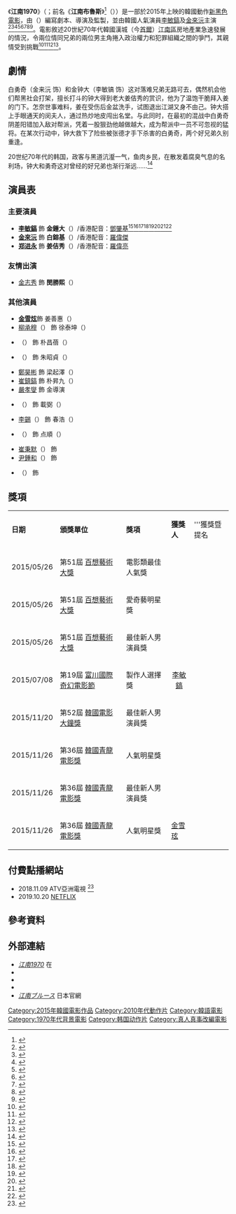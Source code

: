 {{noteTA
|G1=Show
}}
{{otheruses|subject=2015年上映的一部韓國電影|other=其他意义|江南 (消歧义)}}
{{Infobox Film
| name          = 江南1970
| original_name = {{lang|ko|강남 1970}} 
| image         = Gangnam 1970 Poster.jpg
| director      = {{link-ko|柳河 (導演)|유하 (1963년)|柳河}}（{{lang|ko|유하}}）
| producer      = 柳河<br>[[劉正勳|劉正勳]]（{{lang|ko|유정훈}}）
| writer        = 柳河
|starring       = [[李敏鎬|李敏鎬]]、[[金來沅|金來沅]]、[[郑进永|郑进永]]
|music          =  
|cinematography = [[金泰成|金泰成]]（{{lang|ko|김태성}}）<br>[[洪成赫|洪成赫]]（{{lang|ko|홍성혁}}）
|editing        = {{link-ko|朴曲之|박곡지}}（{{lang|ko|박곡지}}）
|distributor    = m.o.vera Pictures
|released       = {{flagicon|KOR}}2015年1月21日<br><br>{{flagicon|新加坡}}2015年1月29日<br>{{flagicon|越南}}2015年1月29日<br>{{flagicon|緬甸}}2015年1月29日<br>{{flagicon|TWN}}2015年1月30<br>{{flagicon|泰國}}2015年2月5日<br>{{flagicon|HK}}2015年2月5日<ref>{{cite web|url=https://hk.movies.yahoo.net/movie/details/25763-%E6%B1%9F%E5%8D%97%E9%BB%91%E5%A4%9C|title=江南黑夜 - Yahoo 電影|language=|publisher=Yahoo 電影|accessdate=February 8, 2015|archive-date=2015-02-08|archive-url=https://web.archive.org/web/20150208162208/https://hk.movies.yahoo.net/movie/details/25763-%E6%B1%9F%E5%8D%97%E9%BB%91%E5%A4%9C|dead-url=no}}</ref><br>{{flagicon|JPN}}2015年10月17日<br>{{flagicon|美國}}2015年2月6日<br>{{flagicon|加拿大}}2015年2月6日<br>{{flagicon|印度尼西亞}}2015年2月6日<br>{{flagicon|澳洲}}2015年2月26日<br>{{flagicon|紐西蘭}}2015年2月26日<br>{{flagicon|菲律賓}}2015年3月4日<br>{{flagicon|馬來西亞}}2015年5月21日<br>
|runtime        = 135分鐘
|country        = 韓國
|language       = 韓語
|budget         = 
|gross          = 219万2276观影人次（韩）<ref>[https://m.toutiao.com/i6241659272027963906/ 2015韓國影視回顧]</ref>
|cn_name  = 
|hk_name  = 江南黑夜
|tw_name  = 江南1970
|jp_name  = 江南ブルース
}}
{{Infobox Korean name
 | hangul      = {{linktext|강|남}} 1970
 | hanja       = {{linktext|江|南}} 1970
 | rr          = Gangnam 1970
 | mr          = Kangnam 1970
}}
《'''江南1970'''》（{{lang-ko|'''강남 1970'''}}；前名《'''江南布魯斯'''》<ref>{{cite web|url=http://www.koreastardaily.com/tc/video/49049|title=李敏鎬電影《江南布魯斯》將更名為《江南1970》 Teaser今日公開|language=|publisher=KPOP 韓星網|accessdate=February 8, 2015|archive-date=2018-04-02|archive-url=https://web.archive.org/web/20180402101817/https://www.koreastardaily.com/tc/video/49049|dead-url=no}}</ref>（{{lang-ko|'''강남블루스'''}}））是一部於2015年上映的韓國動作[[新黑色電影|新黑色電影]]，由{{link-ko|柳河 (導演)|유하 (1963년)|柳河}}（{{lang-ko|유하}}）編寫劇本、導演及監製，並由韓國人氣演員[[李敏鎬|李敏鎬]]及[[金來沅|金來沅]]主演<ref>{{cite web|last1=Tae|first1=Sang-joon|title=HOWLING Helmer YOO Ha Returns with Action Noir|url=http://www.koreanfilm.or.kr/jsp/news/news.jsp?mode=VIEW&seq=2687|website=Korean Film Biz Zone|accessdate=8 September 2014|date=17 September 2013|archive-date=2016-03-09|archive-url=https://web.archive.org/web/20160309020146/http://koreanfilm.or.kr/jsp/news/news.jsp?mode=view&seq=2687|dead-url=no}}</ref><ref>{{cite web|last1=Lee|first1=In-kyung|title=Lee Min Ho Confirmed to Star in Movie ''Gangnam Blues''|url=http://mwave.interest.me/enewsworld/en/article/53442/leeminho-will-star-in-a-movie-in-2014|work=enewsWorld|accessdate=8 September 2014|date=13 December 2013|archive-date=2016-03-04|archive-url=https://web.archive.org/web/20160304055250/http://mwave.interest.me/enewsworld/en/article/53442/leeminho-will-star-in-a-movie-in-2014|dead-url=no}}</ref><ref>{{cite web|last1=Tae|first1=Sang-joon|title=LEE Min-ho Cast in YOO Ha's Action Noir|url=http://www.koreanfilm.or.kr/jsp/news/news.jsp?mode=VIEW&seq=2829687|website=Korean Film Biz Zone|accessdate=8 September 2014|date=16 December 2013|archive-date=2015-12-22|archive-url=https://web.archive.org/web/20151222143044/http://www.koreanfilm.or.kr/jsp/news/news.jsp?mode=VIEW&seq=2829687|dead-url=no}}</ref><ref>{{cite web|last1=Lee|first1=Sun-min|title=Way back to Gangnam for Lee Min-ho|url=http://koreajoongangdaily.joins.com/news/article/article.aspx?aid=2982054|website=[[Korea_JoongAng_Daily|Korea JoongAng Daily]]|accessdate=8 September 2014|date=16 December 2013|archive-date=2016-03-03|archive-url=https://web.archive.org/web/20160303213045/http://koreajoongangdaily.joins.com/news/article/article.aspx?aid=2982054|dead-url=no}}</ref><ref>{{cite web|title=Lee Min-ho Rides Wave of Popularity to Leading Movie Role|url=http://english.chosun.com/site/data/html_dir/2014/01/01/2014010100545.html|website=[[The_Chosun_Ilbo|The Chosun Ilbo]]|accessdate=8 September 2014|date=1 January 2014|archive-date=2016-03-04|archive-url=https://web.archive.org/web/20160304121853/http://english.chosun.com/site/data/html_dir/2014/01/01/2014010100545.html|dead-url=yes}}</ref><ref>{{cite web|last1=Kim|first1=Ji-soo|title='My next film project is noir'|url=http://www.koreatimes.co.kr/www/news/nation/2014/06/386_149735.html|website=[[The_Korea_Times|The Korea Times]]|accessdate=8 September 2014|date=13 January 2014|archive-date=2020-09-01|archive-url=https://web.archive.org/web/20200901093636/http://www.koreatimes.co.kr/www/news/nation/2014/06/386_149735.html|dead-url=no}}</ref><ref>{{cite web|last=Lee|first=Kyung-nam|title=Kim Rae Won to Make Screen Comeback through ''Gangnam Blues''|url=http://mwave.interest.me/enewsworld/en/article/61290/kimraewon-to-act-in-gangnam-blues|work=enewsWorld|accessdate=8 September 2014|date=18 March 2014|archive-date=2016-03-03|archive-url=https://web.archive.org/web/20160303214218/http://mwave.interest.me/enewsworld/en/article/61290/kimraewon-to-act-in-gangnam-blues|dead-url=no}}</ref><ref>{{cite web|last=Kim|first=Hee-eun|title=Kim Rae-won cast in ''Gangnam Blues''|url=http://koreajoongangdaily.joins.com/news/article/Article.aspx?aid=2986674|work=[[Korea_JoongAng_Daily|Korea JoongAng Daily]]|accessdate=8 September 2014|date=21 March 2014|archive-date=2016-05-28|archive-url=https://web.archive.org/web/20160528230948/http://koreajoongangdaily.joins.com/news/article/Article.aspx?aid=2986674|dead-url=no}}</ref>。電影敘述20世紀70年代韓國漢城（今[[首爾|首爾]]）[[江南_(首爾)|江南區]]房地產業急速發展的情況，令兩位情同兄弟的兩位男主角捲入政治權力和犯罪組織之間的爭鬥，其親情受到挑戰<ref>{{cite web|last1=Frater|first1=Patrick|title=FilMart: Showbox Styles Yoo Ha's ''Gangnam Blues'' for Pre-Sales Debut|url=http://variety.com/2014/film/news/filmart-showbox-styles-yoo-has-gangnam-blues-for-pre-sales-debut-1201133004/|website=[[Variety_(magazine)|Variety]]|accessdate=30 June 2014|date=14 March 2014|archive-date=2018-06-23|archive-url=https://web.archive.org/web/20180623033115/https://variety.com/2014/film/news/filmart-showbox-styles-yoo-has-gangnam-blues-for-pre-sales-debut-1201133004/|dead-url=no}}</ref><ref>{{cite web|last1=Noh|first1=Jean|title=Showbox gets Yoo Ha's Gangnam Blues|url=http://www.screendaily.com/news/showbox-gets-gangnam-blues/5068639.article|website=[[Screen_International|Screen Daily]]|accessdate=30 June 2014|date=14 March 2014|archive-date=2018-06-23|archive-url=https://web.archive.org/web/20180623061508/https://www.screendaily.com/news/showbox-gets-gangnam-blues/5068639.article|dead-url=no}}</ref><ref>{{cite web|last1=Kim|first1=Su-yeon|title=GANGNAM BLUES, Sold Well in Asia: China, Japan, Myanmar, Singapore and More|url=http://www.koreanfilm.or.kr/jsp/news/news.jsp?mode=VIEW&seq=3221|website=Korean Film Biz Zone|accessdate=12 December 2014|date=14 November 2014|archive-date=2016-03-12|archive-url=https://web.archive.org/web/20160312042035/http://www.koreanfilm.or.kr/jsp/news/news.jsp?mode=VIEW&seq=3221|dead-url=no}}</ref><ref>{{Cite web |url=http://www.koreanfilm.or.kr/jsp/news/news.jsp?blbdComCd=601006&seq=3332&mode=VIEW |title=存档副本 |access-date=2015-02-08 |archive-date=2018-04-02 |archive-url=https://web.archive.org/web/20180402035612/http://www.koreanfilm.or.kr/jsp/news/news.jsp?blbdComCd=601006&seq=3332&mode=VIEW |dead-url=no }}</ref>。

== 劇情 ==
白勇奇（金来沅 饰）和金钟大（李敏镐 饰）这对落难兄弟无路可去，偶然机会他们帮黑社会打架，擅长打斗的钟大得到老大姜佶秀的赏识，他为了温饱干脆拜入姜的门下。怎奈世事难料，姜在受伤后金盆洗手，试图退出江湖又身不由己。钟大搭上手眼通天的闵夫人，通过热炒地皮闯出名堂。与此同时，在最初的混战中白勇奇阴差阳错加入敌对帮派，凭着一股狠劲他越做越大，成为帮派中一员不可忽视的猛将。在某次行动中，钟大救下了险些被张德才手下杀害的白勇奇，两个好兄弟久别重逢。

20世纪70年代的韩国，政客与黑道沆瀣一气，鱼肉乡民，在散发着腐臭气息的名利场，钟大和勇奇这对曾经的好兄弟也渐行渐远……<ref>{{cite web |title=江南1970 |url=https://movie.douban.com/subject/24307637// |website=豆瓣電影}}</ref>

== 演員表 ==
=== 主要演員 ===
*'''[[李敏鎬|李敏鎬]]''' 飾 '''金鍾大'''（{{lang|ko|김종대}}）/香港配音：[[鄧肇基|鄧肇基]]<ref>{{cite web|last1=Hong|first1=Hye-jin|title=Curiosity drives Lee to role in ''Gangnam 1970''|url=http://www.kpopherald.com/view.php?ud=201501071809300108025_2|website=[[The_Korea_Herald|K-Pop Herald]]|accessdate=27 January 2015|date=7 January 2015|archive-date=2015-02-08|archive-url=https://web.archive.org/web/20150208162136/http://www.kpopherald.com/view.php?ud=201501071809300108025_2|dead-url=yes}}</ref><ref>{{cite web|last1=Jang|first1=Sung-ran|title=In latest role, ''Flowers'' actor defies typecasting|url=http://koreajoongangdaily.joins.com/news/article/article.aspx?aid=2999511|website=[[Korea_JoongAng_Daily|Korea JoongAng Daily]]|accessdate=17 January 2015|date=12 January 2015|archive-date=2015-01-13|archive-url=https://web.archive.org/web/20150113223752/http://koreajoongangdaily.joins.com/news/article/Article.aspx?aid=2999511|dead-url=no}}</ref><ref>{{cite web|last1=Doo|first1=Rumy|title=Lee Min-ho talks violence, poverty, and pressure on ''Gangnam 1970''|url=http://www.koreaherald.com/view.php?ud=20150113001194|website=[[The_Korea_Herald|The Korea Herald]]|accessdate=17 January 2015|date=13 January 2015|archive-date=2016-03-03|archive-url=https://web.archive.org/web/20160303221304/http://www.koreaherald.com/view.php?ud=20150113001194|dead-url=no}}</ref><ref>{{cite web|last1=Doo|first1=Rumy|title=Heartthrob Lee Min-ho to show 'inner cruelty' in new film|url=http://www.koreaherald.com/view.php?ud=20150114000760|website=[[The_Korea_Herald|The Korea Herald]]|accessdate=17 January 2015|date=14 January 2015|archive-date=2016-03-04|archive-url=https://web.archive.org/web/20160304035852/http://www.koreaherald.com/view.php?ud=20150114000760|dead-url=no}}</ref><ref>{{cite web|last1=Lee|first1=Ji-young|title=LEE Min-ho of GANGNAM BLUES: "First film in a lead role, I felt a lot of responsibility."|url=http://www.koreanfilm.or.kr/jsp/news/interview.jsp?seq=142&blbdComCd=601019&mode=INTERVIEW_VIEW|website=Korean Film Biz Zone|accessdate=23 January 2015|date=19 January 2015|archive-date=2015-07-12|archive-url=https://web.archive.org/web/20150712111839/http://www.koreanfilm.or.kr/jsp/news/interview.jsp?blbdComCd=601019&seq=142&mode=INTERVIEW_VIEW|dead-url=no}}</ref><ref>{{cite web|last1=Yoon|first1=Sarah|title=Lee Min-ho talks about ''Gangnam 1970''|url=http://www.kpopherald.com/view.php?ud=201501201424095875989_2|website=[[The_Korea_Herald|K-Pop Herald]]|accessdate=27 January 2015|date=20 January 2015|archive-date=2016-03-10|archive-url=https://web.archive.org/web/20160310182822/http://kpopherald.com/view.php?ud=201501201424095875989_2|dead-url=yes}}</ref><ref>{{cite web|title=Lee Min-ho wants to 'stand proud'|url=http://www.kpopherald.com/view.php?ud=201501211742110947435_2|website=[[The_Korea_Herald|K-Pop Herald]]|accessdate=27 January 2015|date=21 January 2015|archive-date=2016-03-03|archive-url=https://web.archive.org/web/20160303220701/http://www.kpopherald.com/view.php?ud=201501211742110947435_2|dead-url=yes}}</ref><ref>{{cite web|title=''Gangnam Blues'' Lee Min-ho, "Violent and intimate scenes"|url=http://www.hancinema.net/gangnam-blues-lee-min-ho-violent-and-intimate-scenes-77941.html|website=[[Hancinema|Hancinema]]|accessdate=27 January 2015|date=25 January 2015|archive-date=2016-03-25|archive-url=https://web.archive.org/web/20160325025521/http://www.hancinema.net/gangnam-blues-lee-min-ho-violent-and-intimate-scenes-77941.html|dead-url=no}}</ref>
*'''[[金來沅|金來沅]]''' 飾 '''白鎔基'''（{{lang|ko|백용기}}）/香港配音：[[羅偉傑|羅偉傑]]
*'''[[郑进永|郑进永]]''' 飾 '''姜佶秀'''（{{lang|ko|강길수}}）/香港配音：[[羅偉亮|羅偉亮]]

=== 友情出演 ===
*[[金志秀|金志秀]] 飾 '''閔勝熙'''（{{lang|ko|민마담}}）

=== 其他演員 ===
*'''[[金雪炫|金雪炫]] '''飾 姜善惠（{{lang|ko|강선혜}}）
*[[柳承穆|柳承穆]]（{{lang|ko|유승목}}） 飾 徐泰坤（{{lang|ko|서태곤}}）
*{{link-ko|韓在英|한재영}}（{{lang|ko|한재영}}） 飾 朴昌蓓（{{lang|ko|박창배}}）
*{{link-ko|李妍度|이연두}}（{{lang|ko|이연두}}） 飾 朱昭貞（{{lang|ko|주소정}}）
*[[鄭昊彬|鄭昊彬]] 飾 梁起澤（{{lang|ko|양기택}}）
*[[崔鎮鎬|崔鎮鎬]] 飾 朴昇九（{{lang|ko|박승구}}）
*[[嚴孝燮|嚴孝燮]] 飾 金導演
*{{link-ko|許誠旻|허성민}}（{{lang|ko|허성민}}） 飾 載弼（{{lang|ko|재필}}）
*[[李錫_(演員)|李錫]]（{{lang|ko|이석}}） 飾 春浩（{{lang|ko|춘호}}）
*{{link-ko|金柳妍|김유연 (1981년)}}（{{lang|ko|김유연}}） 飾 点順（{{lang|ko|점순}}）
*[[崔秉默|崔秉默]]（{{lang|ko|최병모}}） 飾 
*[[尹鍾和|尹鍾和]]（{{lang|ko|윤종화}}） 飾 
*{{link-ko|郭民浩|곽민호}}（{{lang|ko|곽민호}}） 飾

== 獎項 ==
{|class="wikitable" 
|- style="background:cornflowerblue; color:white" align="center"
|'''日期'''||'''頒獎單位'''||'''獎項'''||'''獲獎人'''||'''獲獎暨提名
|-         
|2015/05/26 ||  第51屆  [[百想藝術大獎|百想藝術大獎]] ||  電影類最佳人氣獎  ||rowspan="7" align="center"|[[李敏鎬|李敏鎬]] || {{won}}
|- 
|2015/05/26 ||  第51屆  [[百想藝術大獎|百想藝術大獎]] ||  愛奇藝明星獎 || {{won}}
|-
|2015/05/26 ||  第51屆  [[百想藝術大獎|百想藝術大獎]] ||  最佳新人男演員獎  || {{nom}}
|-
|2015/07/08 ||  第19屆  [[富川國際奇幻電影節|富川國際奇幻電影節]]  ||  製作人選擇獎  || {{won}}
|-
|2015/11/20 ||  第52屆  [[大鐘獎|韓國電影大鐘獎]]  ||  最佳新人男演員獎  || {{won}}
|- 
|2015/11/26 ||  第36屆  [[青龍電影獎|韓國青龍電影獎]]  || 人氣明星獎  || {{won}}
|-
|2015/11/26 ||  第36屆  [[青龍電影獎|韓國青龍電影獎]]  || 最佳新人男演員獎  || {{nom}}   
|- 
|2015/11/26 || 第36屆  [[青龍電影獎|韓國青龍電影獎]]  || 人氣明星獎  || [[雪炫|金雪玹]]||{{won}}
|}

== 付費點播網站 ==
* 2018.11.09  ATV亞洲電視 {{HKG}} <ref>{{Cite web |url=https://www.hkatv.com/vod.html?menuId=&contentId=ed207ad7-3f56-4966-bbde-72034d41947b |title=存档副本 |access-date=2018-11-09 |archive-date=2018-11-09 |archive-url=https://web.archive.org/web/20181109234746/https://www.hkatv.com/vod.html?menuId=&contentId=ed207ad7-3f56-4966-bbde-72034d41947b |dead-url=no }}</ref><br>
*2019.10.20 [[NETFLIX|NETFLIX]]

==參考資料==
{{Reflist}}

==外部連結==
* [http://www.showbox.co.kr/english/Lineup/synopsis.asp?MVCode=AP140126 ''江南1970''] {{Wayback|url=http://www.showbox.co.kr/english/Lineup/synopsis.asp?MVCode=AP140126 |date=20140908063740 }}在{{link-en|Showbox|Showbox}}
* {{Hancinema film|Gangnam_Blues|江南1970}}
* {{kmdb film|14408|江南1970}}
* {{IMDb title|3698118|江南1970}}
* [http://gangnam-blues.com/ ''江南ブルース''] {{Wayback|url=http://gangnam-blues.com/ |date=20210119122245 }}日本官網
{{Showbox}}

{{DEFAULTSORT:JIANG}}
[[Category:2015年韓國電影作品|Category:2015年韓國電影作品]]
[[Category:2010年代動作片|Category:2010年代動作片]]
[[Category:韓語電影|Category:韓語電影]]
[[Category:1970年代背景電影|Category:1970年代背景電影]]
[[Category:韩国动作片|Category:韩国动作片]]
[[Category:真人真事改編電影|Category:真人真事改編電影]]